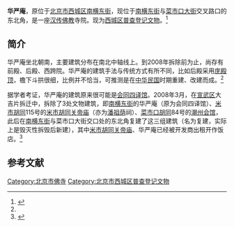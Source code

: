 '''华严庵'''，原位于[[北京市|北京市]][[西城区|西城区]][[南横东街|南横东街]]，现位于[[南横东街|南横东街]]与[[菜市口大街|菜市口大街]]交叉路口的东北角，是一座[[汉传佛教|汉传佛教]]寺院。现为[[西城区普查登记文物|西城区普查登记文物]]。<ref name=bjxc>{{Cite web |url=http://61.49.3.9/pub/website/whly/whyc/gjwwbhdw/201008/t20100814_1164328.html |title=文物普查登记项目名单，北京西城，2010-05-05 |accessdate=2014-10-01 |archive-date=2014-10-01 |archive-url=https://archive.is/20141001051606/http://61.49.3.9/pub/website/whly/whyc/gjwwbhdw/201008/t20100814_1164328.html |dead-url=no }}</ref>

==简介==
华严庵坐北朝南，主要建筑分布在南北中轴线上。到2008年拆除前为止，尚存有前殿、后殿、西跨院。华严庵的建筑手法与传统方式有所不同，比如后殿采用[[庑殿顶|庑殿顶]]，檐下斗拱很细，比例并不恰当，可推测是在[[中华民国|中华民国]]时期重建、改建而成。<ref name=bjxc/>

据学者考证，华严庵的建筑原来很可能是[[会同四译馆|会同四译馆]]。2008年3月，在[[宣武区|宣武区]]大吉片拆迁中，拆除了3处文物建筑，即[[南横东街|南横东街]]的华严庵（原为会同四译馆）、[[米市胡同|米市胡同]]115号的[[米市胡同关帝庙|米市胡同关帝庙]]（亦为[[潘祖荫|潘祖荫]]祠）、[[菜市口胡同|菜市口胡同]]84号的[[北京潮州会馆|潮州会馆]]，此后在[[南横东街|南横东街]]与菜市口大街交口处的东北角复建了这三组建筑（名为复建，实际上是毁灭性拆毁后新建），其中[[米市胡同关帝庙|米市胡同关帝庙]]、华严庵已经被开发商出租开作饭店。<ref>{{Cite web |url=http://www.wenming.cn/wmzh_pd/fw/201110/t20111020_359970.shtml |title=北京大吉片关帝庙被出租 赑屃安全谁来保证，中国文明网，2011-10-20 |accessdate=2014-10-01 |archive-date=2014-10-06 |archive-url=https://web.archive.org/web/20141006082738/http://www.wenming.cn/wmzh_pd/fw/201110/t20111020_359970.shtml |dead-url=no }}</ref>

==参考文献==
{{reflist}}

[[Category:北京市佛寺|Category:北京市佛寺]]
[[Category:北京市西城区普查登记文物|Category:北京市西城区普查登记文物]]